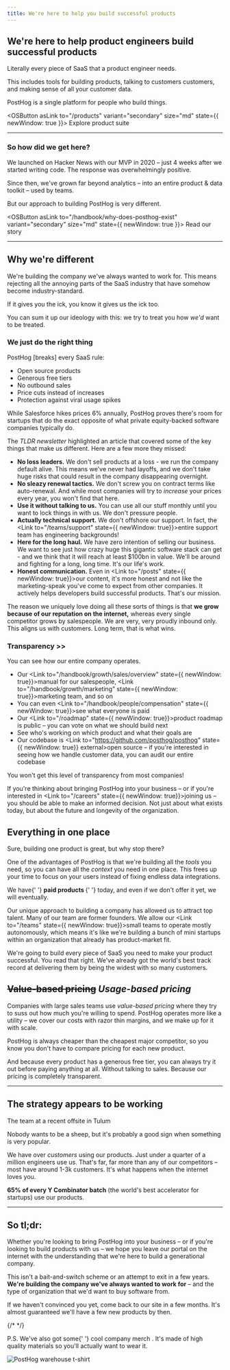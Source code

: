```yaml
---
title: We're here to help you build successful products
---
```


<Letterhead />

<LottieAnimation variant="kendrick" />

## We're here to help product engineers build successful products

Literally every piece of SaaS that a product engineer needs.

This includes tools for building products, talking to customers customers, and making sense of all your customer data.

PostHog is a single platform for people who build things.

<OSButton asLink to="/products" variant="secondary" size="md" state={{ newWindow: true }}>
    Explore product suite
</OSButton>

<div class="clear-both" />

---

### So how did we get here?

<YC />

We launched on Hacker News with our MVP in 2020 – just 4 weeks after we started writing code. The response was overwhelmingly positive.

Since then, we've grown far beyond analytics – into an entire product & data toolkit – used by <CustomerCount /> teams.

But our approach to building PostHog is very different.

<OSButton asLink to="/handbook/why-does-posthog-exist" variant="secondary" size="md" state={{ newWindow: true }}>
    Read our story
</OSButton>

<div class="clear-both" />

---

## Why we're different

<DifferentHighlights />

<div class="grid @lg:grid-cols-2 gap-4">
<div>

We're building the company we've always wanted to work for. This means rejecting all the annoying parts of the SaaS industry that have somehow become industry-standard.

If it gives you the ick, you know it gives us the ick too.

You can sum it up our ideology with this: we try to treat you how _we'd_ want to be treated.

</div>

<LottieAnimation variant="different" />

</div>

### We just do the right thing

<div class="@xl:float-right @xl:ml-6 mx-auto @xl:mx-0">

<TLDR>

PostHog \[breaks\] every SaaS rule:

-   <Link to="https://github.com/posthog/posthog" state={{ newWindow: true }} external>
        Open source products
    </Link>
-   <Link to="/pricing" state={{ newWindow: true }}>
        Generous free tiers
    </Link>
-   <Link to="/sales" state={{ newWindow: true }}>
        No outbound sales
    </Link>
-   <Link to="/blog/analytics-pricing" state={{ newWindow: true }}>
        Price cuts
    </Link> instead of increases
-   <Link to="/side-project-insurance" state={{ newWindow: true }}>
        Protection
    </Link> against viral usage spikes

While Salesforce hikes prices 6% annually, PostHog proves there's room for startups that do the exact opposite of what private equity-backed software companies typically do.

</TLDR>

</div>

The _TLDR newsletter_ highlighted an article that covered some of the key things that make us different. Here are a few more they missed:

-   **No loss leaders.** We don't sell products at a loss - we run the company default alive. This means we've never had layoffs, and we don't take huge risks that could result in the company disappearing overnight.
-   **No sleazy renewal tactics.** We don't screw you on contract terms like auto-renewal. And while most companies will try to _increase_ your prices every year, you won't find that here.
-   **Use it without talking to us.** You can use all our stuff monthly until you want to lock things in with us. We don't pressure people.
-   **Actually technical support.** We don't offshore our support. In fact, the <Link to="/teams/support" state={{ newWindow: true}}>entire support team</Link> has engineering backgrounds!
-   **Here for the long haul.** We have zero intention of selling our business. We want to see just how crazy huge this gigantic software stack can get - and we think that it will reach at least $100bn in value. We'll be around and fighting for a long, long time. It's our life's work.
-   **Honest communication.** Even in <Link to="/posts" state={{ newWindow: true}}>our content</Link>, it's more honest and not like the marketing-speak you've come to expect from other companies. It actively helps developers build successful products. That's our mission.

The reason we uniquely love doing all these sorts of things is that **we grow because of our reputation on the internet,** whereas every single competitor grows by salespeople. We are very, very proudly inbound only. This aligns us with customers. Long term, that is what wins.

### Transparency &gt;&gt;

<CloudinaryImage
    src="https://res.cloudinary.com/dmukukwp6/image/upload/about_transparency_47abc6e4dd.png"
    alt="PostHog handbook"
    width={651}
    height={289}
    className="@xl:float-right @xl:-mr-80 w-full @xl:-mt-2 mb-2 @xl:mb-0"
/>

You can see how our entire company operates.

-   Our <Link to="/handbook/growth/sales/overview" state={{ newWindow: true}}>manual for our salespeople</Link>, <Link to="/handbook/growth/marketing" state={{ newWindow: true}}>marketing team</Link>, and so on
-   You can even <Link to="/handbook/people/compensation" state={{ newWindow: true}}>see what everyone is paid</Link>
-   Our <Link to="/roadmap" state={{ newWindow: true}}>product roadmap</Link> is public – you can vote on what we should build next
-   <Link to="/teams" state={{ newWindow: true }}>
        See who's working on which product and what their goals are
    </Link>
-   Our codebase is <Link to="https://github.com/posthog/posthog" state={{ newWindow: true}} external>open source</Link> – if you're interested in seeing how we handle customer data, you can audit our entire codebase

You won't get this level of transparency from most companies!

If you're thinking about bringing PostHog into your business – or if you're interested in <Link to="/careers" state={{ newWindow: true}}>joining us</Link> – you should be able to make an informed decision. Not just about what exists today, but about the future and longevity of the organization.

## Everything in one place

Sure, building one product is great, but why stop there?

One of the advantages of PostHog is that we're building all the _tools_ you need, so you can have all the _context_ you need in one place. This frees up your time to focus on your users instead of fixing endless data integrations.

<p>
    We have{' '}
    <strong>
        <ProductCount /> paid products
    </strong>{' '}
    today, and even if we don't offer it yet, we will eventually.
</p>

Our unique approach to building a company has allowed us to attract top talent. Many of our team are former founders. We allow our <Link to="/teams" state={{ newWindow: true}}>small teams</Link> to operate mostly autonomously, which means it's like we're building a bunch of mini startups within an organization that already has product-market fit.

We're going to build every piece of SaaS you need to make your product successful. You read that right. We've already got the world's best track record at delivering them by being the widest with so many customers.

## ~~Value-based pricing~~ _Usage-based pricing_

<div class="grid @lg:grid-cols-2 gap-4">
<div>

Companies with large sales teams use _value-based pricing_ where they try to suss out how much you're willing to spend. PostHog operates more like a utility – we cover our costs with razor thin margins, and we make up for it with scale.

PostHog is always cheaper than the cheapest major competitor, so you know you don't have to compare pricing for each new product.

And because every product has a generous free tier, you can always try it out before paying anything at all. Without talking to sales. Because our pricing is completely transparent.

</div>
<div>
<LottieAnimation variant="toy" />
</div>
</div>

---

## The strategy appears to be working

<div className="flex justify-center @lg:float-right lg:-mr-4">
    <div className="@lg:ml-4 rotate-1 inline-block mx-auto mb-2 @lg:mt-2">
        <CloudinaryImage
            src="https://res.cloudinary.com/dmukukwp6/image/upload/team_tulum_a4899e0a9e.jpg"
            alt="PostHog pricing"
            width={782}
            height={521}
            className="border-4 border-white shadow-xl rounded"
            imgClassName="max-w-xs rounded"
        />
        <p className="!text-xs text-right !my-0">The team at a recent offsite in Tulum</p>
    </div>
</div>

Nobody wants to be a sheep, but it's probably a good sign when something is very popular.

We have over _<CustomerCount /> customers_ using our products. Just under a quarter of a million engineers use us. That's far, far more than any of our competitors – most have around 1-3k customers. It's what happens when the internet loves you.

**65% of every Y Combinator batch** (the world's best accelerator for startups) use our products.

<div class="clear-both" />

---

## So tl;dr:

<LottieAnimation variant="office" />

Whether you're looking to bring PostHog into your business – or if you're looking to build products with us – we hope you leave our portal on the internet with the understanding that we're here to build a generational company.

This isn't a bait-and-switch scheme or an attempt to exit in a few years. **We're building the company we've always wanted to work for** – and the type of organization that we'd want to buy software from.

If we haven't convinced you yet, come back to our site in a few months. It's almost guaranteed we'll have a few new products by then.

<div class="flex gap-1 items-center mt-6 mb-4">
    <James class="h-12" />
    {/* <Plus class="h-6" />
    <Tim class="h-10" /> */}
</div>

<div class="bg-accent rounded border border-primary p-4 pr-44 flex gap-4 relative mt-4">

<p class="flex-1 !m-0">
    P.S. We've also got some{' '}
    <Link to="/merch" state={{ newWindow: true }}>
        cool company merch
    </Link>
    . It's made of high quality materials so you'll actually want to wear it.
</p>

<div class="absolute right-2 -top-8 size-36 rotate-3 rounded overflow-hidden">
<OSButton asLink to="/merch?product=data-warehouse-t-shirt" state={{ newWindow: true }} className="bg-primary border border-primary active:bg-primary">
<img src="https://res.cloudinary.com/dmukukwp6/image/upload/h_500,c_limit,q_auto,f_auto/warehouse_5d02e5d7b0.webp" alt="PostHog warehouse t-shirt" class="" /></OSButton>
</div>
</div>
